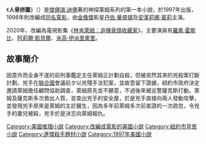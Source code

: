 {{Otheruses|subject=傑佛瑞·迪佛1997年的小說|other=1999年的同名電影|骨中罪|-{zh-hk:骨中罪; zh-tw:人骨拼圖 (電影); zh-cn:神秘拼图;}-}}
{{noteTA
|G1=Show}}
{{infobox Book | <!-- See Wikipedia:WikiProject_Novels or Wikipedia:WikiProject_Books -->
| name             = 人骨拼圖
| title_orig       = ''The Bone Collector''
| translator       = 
| image            = The bone collector - bookcover.jpg
| image_caption    = 精裝版
| author           = [[傑佛瑞·迪佛|傑佛瑞·迪佛]]
| cover_artist     = 
| country          = [[美國|美國]]
| language         = {{flagicon|USA}} [[英語|英語]]
| publisher        = 
| genre            = [[犯罪小說|犯罪小說]]
| release_date     = 1997年
| chinese_release_date = 
| media_type       = 平裝
| pages            = 
| isbn             = 
}}
《'''人骨拼圖'''》（{{lang-en|'''''The Bone Collector'''''}}）是[[傑佛瑞·迪佛|傑佛瑞·迪佛]]著的神探萊姆系列的第一本小說，於1997年出版，1998年則改編成[[人骨拼圖|同名電影]]，由[[金像獎|金像獎]]影星[[丹佐·華盛頓|丹佐·華盛頓]]及[[安潔莉娜·裘莉|安潔莉娜·裘莉]]主演。

2020年，改編為電視影集《[[林肯萊姆：追捕骨頭收藏家|林肯萊姆：追捕骨頭收藏家]]》，主要演員有[[拉塞尔·霍斯比|羅素·霍斯比]]、[[阿莉爾·凱貝爾|阿莉爾·凱貝爾]]、[[米高·伊派里奧里|米高·伊派里奧里]]。

==故事簡介==
因意外而全身不遂的前刑事鑑定主任萊姆正計劃自殺，但被突然其來的兇殺案打斷計劃。兇手在[[聯合國|聯合國]]會議前夕以兇殘手法犯案，並故意留下證據，紐約市政府決定邀請萊姆擔任顧問協助調查，萊姆原先並不願意，不過後來被巡警薩克斯打動。萊姆及薩克斯多次救出人質，並查出兇手的安全屋，於是兇手直接向兩人發動攻擊，並發現兇手原來是萊姆的主診醫生，因為多年前萊姆多次前查證的一次疏忽，令兇手的妻兒被殺，兇手於是決志向萊姆報仇。

{{DEFAULTSORT:Bone Collector, The}}
[[Category:美國推理小說|Category:美國推理小說]]
[[Category:改編成電影的美國小說|Category:改編成電影的美國小說]]
[[Category:紐約市背景小說|Category:紐約市背景小說]]
[[Category:連環殺手題材小說|Category:連環殺手題材小說]]
[[Category:1997年美國小說|Category:1997年美國小說]]